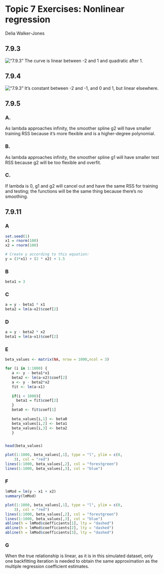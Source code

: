 # Topic 7 Exercises: Nonlinear regression

Delia Walker-Jones

## 7.9.3
!["7.9.3"](/home/local/MAC/dwalkerj/Math-253-finished/Math-253-Assignments/7.9.3_graph.jpg)
The curve is linear between -2 and 1 and quadratic after 1.

## 7.9.4
!["7.9.3"](/home/local/MAC/dwalkerj/Math-253-finished/Math-253-Assignments/7.9.4_graph.jpg)
It's constant between -2 and -1, and 0 and 1, but linear elsewhere.

## 7.9.5
### A. 
As lambda approaches infinity, the smoother spline g2 will have smaller training RSS because it's more flexible and is a higher-degree polynomial.

### B. 
As lambda approaches infinity, the smoother spline g1 will have smaller test RSS because g2 will be too flexible and overfit.

### C.
If lambda is 0, g1 and g2 will cancel out and have the same RSS for training and testing; the functions will be the same thing because there's no smoothing.

## 7.9.11
### A
```r
set.seed(1)
x1 = rnorm(100)
x2 = rnorm(100)

# Create y according to this equation:
y = (3*x1) + (2 * x2) + 1.5
```

### B
```r
beta1 = 3
```

### C
```r
a = y - beta1 * x1
beta2 = lm(a~x2)$coef[2]
```

### D
```r
a = y - beta2 * x2
beta1 = lm(a~x1)$coef[2]
```

### E
```r
beta_values <- matrix(NA, nrow = 1000,ncol = 3)

for (i in 1:1000) {
   a <- y - beta1*x1
   beta2 <- lm(a~x2)$coef[2]
   a <- y - beta2*x2
   fit <- lm(a~x1)
   
   if(i < 1000){
     beta1 = fit$coef[2]
   }
   beta0 <- fit$coef[1]
    
   beta_values[i,1] <- beta0
   beta_values[i,2] <- beta1
   beta_values[i,3] <- beta2
   }


head(beta_values)

plot(1:1000, beta_values[,1], type = "l", ylim = c(0, 
    3), col = "red")
lines(1:1000, beta_values[,2], col = "forestgreen")
lines(1:1000, beta_values[,3], col = "blue")
```

### F
```r
lmMod = lm(y ~ x1 + x2)
summary(lmMod)

plot(1:1000, beta_values[,1], type = "l", ylim = c(0, 
    3), col = "red")
lines(1:1000, beta_values[,2], col = "forestgreen")
lines(1:1000, beta_values[,3], col = "blue")
abline(h = lmMod$coefficients[1], lty = "dashed")
abline(h = lmMod$coefficients[2], lty = "dashed")
abline(h = lmMod$coefficients[3], lty = "dashed")
```

### G
When the true relationship is linear, as it is in this simulated dataset, only one backfitting iteration is needed to obtain the same approximation as the multiple regression coefficient estimates.



